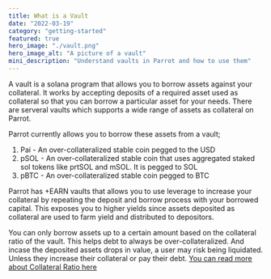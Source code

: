```yaml
---
title: What is a Vault
date: "2022-03-19"
category: "getting-started"
featured: true
hero_image: "./vault.png"
hero_image_alt: "A picture of a vault"
mini_description: "Understand vaults in Parrot and how to use them"
---
```


A vault is a solana program that allows you to borrow assets against your collateral. It works by accepting deposits
of a required asset used as collateral so that you can borrow a particular asset for your needs. There are serveral vaults which supports
a wide range of assets as collateral on Parrot. 

Parrot currently allows you to borrow these assets from a vault;

1. Pai - An over-collateralized stable coin pegged to the USD
2. pSOL - An over-collateralized stable coin that uses aggregated staked sol tokens like prtSOL and mSOL. It is pegged to SOL 
3. pBTC - An over-collateralized stable coin pegged to BTC

Parrot has +EARN vaults that allows you to use leverage to increase your collateral by repeating the deposit and borrow process
with your borrowed capital. This exposes you to higher yields since assets deposited as collateral are used to farm yield and distributed to depositors.

You can only borrow assets up to a certain amount based on the collateral ratio of the vault. This helps debt to always be over-collateralized. And incase the 
deposited assets drops in value, a user may risk being liquidated. Unless they increase their collateral or pay their debt. [You can read more about Collateral Ratio here](/getting-started/understanding-collateral-ratio/)